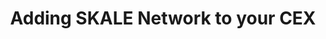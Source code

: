 ---
title: Adding SKALE Network to your CEX
description: A guide to adding support for SKALE Chains to your exchange
---